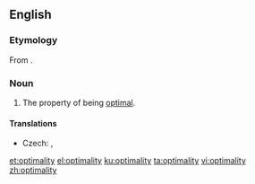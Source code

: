 ==English==

===Etymology===
From {{suffix|optimal|ity|lang=en}}.

===Noun===
{{en-noun|~|optimalities}}

# The property of being [[optimal]].

====Translations====
{{trans-top|property of being optimal}}
* Czech: {{t|cs|optimálnost|f}}, {{t|cs|optimalita|f}}
{{trans-mid}}
{{trans-bottom}}

[[et:optimality]]
[[el:optimality]]
[[ku:optimality]]
[[ta:optimality]]
[[vi:optimality]]
[[zh:optimality]]